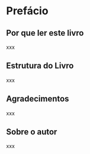 # Prefácio{-}


## Por que ler este livro {-}

xxx

## Estrutura do Livro {-}

xxx

## Agradecimentos {-}

xxx

## Sobre o autor {-}

xxx
